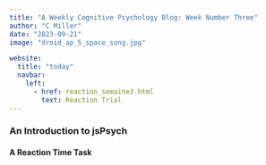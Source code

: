 ```yaml
---
title: "A Weekly Cognitive Psychology Blog: Week Number Three"
author: "C Miller"
date: "2023-09-21"
image: "droid_ap_5_space_song.jpg"

website:
  title: "today"
  navbar:
    left:
      - href: reaction_semaine3.html
        text: Reaction Trial
---
```


### An Introduction to jsPsych

#### A Reaction Time Task
